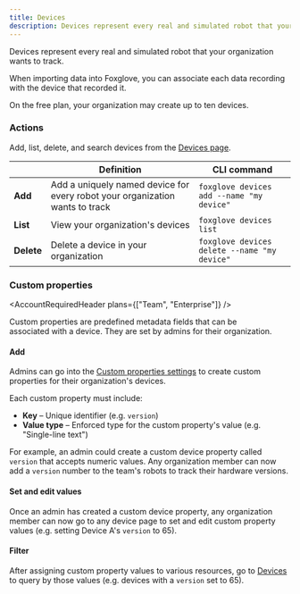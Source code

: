 ```yaml
---
title: Devices
description: Devices represent every real and simulated robot that your organization wants to track.
---
```



Devices represent every real and simulated robot that your organization wants to track.

When importing data into Foxglove, you can associate each data recording with the device that recorded it.

On the free plan, your organization may create up to ten devices.

### Actions

Add, list, delete, and search devices from the [Devices page](https://console.foxglove.dev/devices).

|            | Definition                                                                   | CLI command                                  |
| ---------- | ---------------------------------------------------------------------------- | -------------------------------------------- |
| **Add**    | Add a uniquely named device for every robot your organization wants to track | `foxglove devices add --name "my device"`    |
| **List**   | View your organization's devices                                             | `foxglove devices list`                      |
| **Delete** | Delete a device in your organization                                         | `foxglove devices delete --name "my device"` |

### Custom properties

<AccountRequiredHeader plans={["Team", "Enterprise"]} />

Custom properties are predefined metadata fields that can be associated with a device. They are set by admins for their organization.

#### Add

Admins can go into the [Custom properties settings](https://console.foxglove.dev/settings/custom-properties) to create custom properties for their organization's devices.

Each custom property must include:

- **Key** – Unique identifier (e.g. `version`)
- **Value type** – Enforced type for the custom property's value (e.g. "Single-line text")

For example, an admin could create a custom device property called `version` that accepts numeric values. Any organization member can now add a `version` number to the team's robots to track their hardware versions.

#### Set and edit values

Once an admin has created a custom device property, any organization member can now go to any device page to set and edit custom property values (e.g. setting Device A's `version` to 65).

#### Filter

After assigning custom property values to various resources, go to [Devices](https://console.foxglove.dev/devices) to query by those values (e.g. devices with a `version` set to 65).
